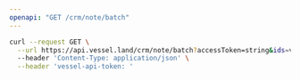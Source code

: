 ```yaml
---
openapi: "GET /crm/note/batch"
---
```


<RequestExample>

```bash Request
curl --request GET \
  --url https://api.vessel.land/crm/note/batch?accessToken=string&ids=v.note.a1b2c3,v.note.d6e5f4 \
  --header 'Content-Type: application/json' \
  --header 'vessel-api-token: '
```

</RequestExample>
